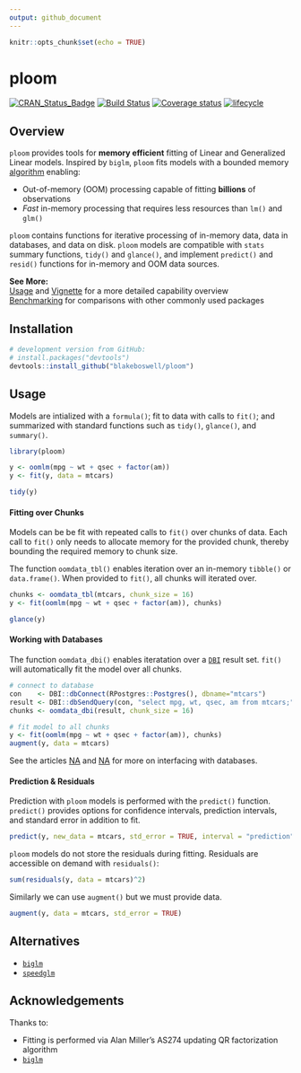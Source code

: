```yaml
---
output: github_document
---
```


```r
knitr::opts_chunk$set(echo = TRUE)
```

# ploom

[![CRAN_Status_Badge](https://www.r-pkg.org/badges/version/ploom)](https://cran.r-project.org/package=ploom)
[![Build Status](https://api.travis-ci.com/blakeboswell/ploom.svg?branch=develop)](https://api.travis-ci.com/blakeboswell/ploom)
[![Coverage status](https://codecov.io/gh/blakeboswell/ploom/branch/develop/graph/badge.svg)](https://codecov.io/github/blakeboswell/ploom?branch=develop)
[![lifecycle](https://img.shields.io/badge/lifecycle-experimental-orange.svg)](https://www.tidyverse.org/lifecycle/#experimental)

<!-- [AppVeyor Build Status]() -->

## Overview

`ploom` provides tools for __memory efficient__ fitting of Linear and Generalized Linear models. Inspired by `biglm`, `ploom` fits models with a bounded memory [algorithm](#acknowledgements) enabling:

- Out-of-memory (OOM) processing capable of fitting __billions__ of observations
- _Fast_ in-memory processing that requires less resources than `lm()` and `glm()`

`ploom` contains functions for iterative processing of in-memory data, data in databases, and data on disk. `ploom` models are compatible with `stats` summary functions, `tidy()` and `glance()`, and implement `predict()` and `resid()` functions for in-memory and OOM data sources.

__See More:__\
[Usage]() and [Vignette]() for a more detailed capability overview\
[Benchmarking]() for comparisons with other commonly used packages


## Installation

```r
# development version from GitHub:
# install.packages("devtools")
devtools::install_github("blakeboswell/ploom")
```

## Usage

Models are intialized with a `formula()`; fit to data with calls to `fit()`; and summarized with standard functions such as `tidy()`, `glance()`, and `summary()`.

```r
library(ploom)

y <- oomlm(mpg ~ wt + qsec + factor(am))
y <- fit(y, data = mtcars)

tidy(y)

```

#### Fitting over Chunks

Models can be be fit with repeated calls to `fit()` over chunks of data. Each call to `fit()` only needs to allocate memory for the provided chunk, thereby bounding the required memory to chunk size.

The function `oomdata_tbl()` enables iteration over an in-memory `tibble()` or `data.frame()`. When provided to `fit()`, all chunks will iterated over.

```r
chunks <- oomdata_tbl(mtcars, chunk_size = 16)
y <- fit(oomlm(mpg ~ wt + qsec + factor(am)), chunks)

glance(y)
```

#### Working with Databases

The function `oomdata_dbi()` enables iteratation over a [`DBI`]() result set. `fit()` will automatically fit the model over all chunks.

```r
# connect to database
con    <- DBI::dbConnect(RPostgres::Postgres(), dbname="mtcars")
result <- DBI::dbSendQuery(con, "select mpg, wt, qsec, am from mtcars;")
chunks <- oomdata_dbi(result, chunk_size = 16)

# fit model to all chunks
y <- fit(oomlm(mpg ~ wt + qsec + factor(am)), chunks)
augment(y, data = mtcars)
```

See the articles [NA]() and [NA]() for more on interfacing with databases.

#### Prediction & Residuals

Prediction with `ploom` models is performed with the `predict()` function.  `predict()` provides options for confidence intervals, prediction intervals, and standard error in addition to fit.

```r
predict(y, new_data = mtcars, std_error = TRUE, interval = "prediction")
```

`ploom` models do not store the residuals during fitting.  Residuals are accessible on demand with `residuals()`:

```r
sum(residuals(y, data = mtcars)^2)
```

Similarly we can use `augment()` but we must provide data.

```r
augment(y, data = mtcars, std_error = TRUE)
```

## Alternatives

- [`biglm`](https://cran.r-project.org/web/packages/biglm/index.html)
- [`speedglm`](https://cran.r-project.org/web/packages/speedglm/index.html)

## Acknowledgements

Thanks to:

- Fitting is performed via Alan Miller’s AS274 updating QR factorization algorithm
- [`biglm`](https://cran.r-project.org/web/packages/biglm/index.html)

